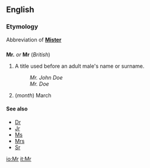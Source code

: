 ==English==
===Etymology===
Abbreviation of '''[[Mister]]'''

==={{abbreviation}}===
'''Mr.''' ''or'' '''Mr''' (''British'')

# A title used before an adult male's name or surname.
#:''Mr. John Doe''
#:''Mr. Doe''
# (''month'') March

====See also====
*[[Dr]]
*[[Jr]]
*[[Ms]]
*[[Mrs]]
*[[Sr]]

[[io:Mr]]
[[it:Mr]]